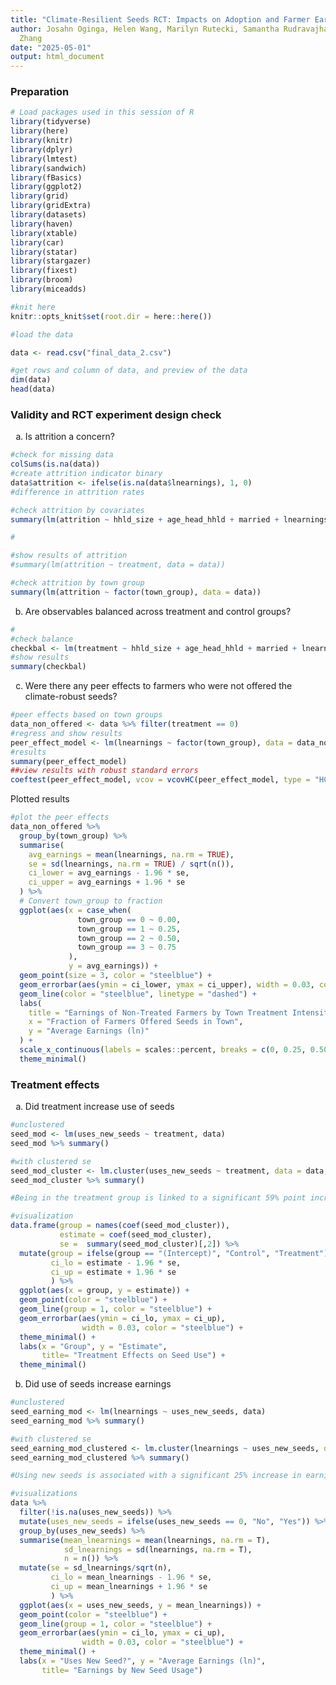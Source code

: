 ```yaml
---
title: "Climate-Resilient Seeds RCT: Impacts on Adoption and Farmer Earnings"
author: Josahn Oginga, Helen Wang, Marilyn Rutecki, Samantha Rudravajhala , & Cassie
  Zhang
date: "2025-05-01"
output: html_document
---
```


### Preparation

```r
# Load packages used in this session of R
library(tidyverse)
library(here)
library(knitr)
library(dplyr)
library(lmtest)
library(sandwich)
library(fBasics)
library(ggplot2)
library(grid)
library(gridExtra)
library(datasets)
library(haven)
library(xtable)
library(car)
library(statar)
library(stargazer)
library(fixest)
library(broom)
library(miceadds)

#knit here
knitr::opts_knit$set(root.dir = here::here())


```


```r
#load the data

data <- read.csv("final_data_2.csv")

#get rows and column of data, and preview of the data 
dim(data)
head(data)


```


### Validity and RCT experiment design check 

a) Is attrition a concern? 
```r
#check for missing data 
colSums(is.na(data))
#create attrition indicator binary 
data$attrition <- ifelse(is.na(data$lnearnings), 1, 0)
#difference in attrition rates

#check attrition by covariates 
summary(lm(attrition ~ hhld_size + age_head_hhld + married + lnearnings, data = data))


```


```r
#

#show results of attrition 
#summary(lm(attrition ~ treatment, data = data))

#check attrition by town group
summary(lm(attrition ~ factor(town_group), data = data))

```


b) Are observables balanced across treatment and control groups?
```r
#
#check balance 
checkbal <- lm(treatment ~ hhld_size + age_head_hhld + married + lnearnings, data = data)
#show results
summary(checkbal)


```


c) Were there any peer effects to farmers who were not offered the climate-robust seeds?


```r
#peer effects based on town groups
data_non_offered <- data %>% filter(treatment == 0)
#regress and show results 
peer_effect_model <- lm(lnearnings ~ factor(town_group), data = data_non_offered)
#results
summary(peer_effect_model)
##view results with robust standard errors
coeftest(peer_effect_model, vcov = vcovHC(peer_effect_model, type = "HC1"))
```


Plotted results
```r
#plot the peer effects
data_non_offered %>% 
  group_by(town_group) %>% 
  summarise(
    avg_earnings = mean(lnearnings, na.rm = TRUE),
    se = sd(lnearnings, na.rm = TRUE) / sqrt(n()),
    ci_lower = avg_earnings - 1.96 * se,
    ci_upper = avg_earnings + 1.96 * se
  ) %>%
  # Convert town_group to fraction
  ggplot(aes(x = case_when(
               town_group == 0 ~ 0.00,
               town_group == 1 ~ 0.25,
               town_group == 2 ~ 0.50,
               town_group == 3 ~ 0.75
             ), 
             y = avg_earnings)) +
  geom_point(size = 3, color = "steelblue") +
  geom_errorbar(aes(ymin = ci_lower, ymax = ci_upper), width = 0.03, color = "steelblue") +
  geom_line(color = "steelblue", linetype = "dashed") +
  labs(
    title = "Earnings of Non-Treated Farmers by Town Treatment Intensity",
    x = "Fraction of Farmers Offered Seeds in Town",
    y = "Average Earnings (ln)"
  ) +
  scale_x_continuous(labels = scales::percent, breaks = c(0, 0.25, 0.50, 0.75)) +
  theme_minimal()


```


### Treatment effects 

a) Did treatment increase use of seeds 

```r
#unclustered
seed_mod <- lm(uses_new_seeds ~ treatment, data)
seed_mod %>% summary()

#with clustered se
seed_mod_cluster <- lm.cluster(uses_new_seeds ~ treatment, data = data, cluster = "town_id")
seed_mod_cluster %>% summary() 

#Being in the treatment group is linked to a significant 59% point increase in the likelihood of using new seeds

```
```r
#visualization
data.frame(group = names(coef(seed_mod_cluster)), 
           estimate = coef(seed_mod_cluster),
           se =  summary(seed_mod_cluster)[,2]) %>%
  mutate(group = ifelse(group == "(Intercept)", "Control", "Treatment"),
         ci_lo = estimate - 1.96 * se,
         ci_up = estimate + 1.96 * se
         ) %>%
  ggplot(aes(x = group, y = estimate)) +
  geom_point(color = "steelblue") +
  geom_line(group = 1, color = "steelblue") +
  geom_errorbar(aes(ymin = ci_lo, ymax = ci_up), 
                width = 0.03, color = "steelblue") +
  theme_minimal() +
  labs(x = "Group", y = "Estimate",
       title= "Treatment Effects on Seed Use") +
  theme_minimal() 
```


b) Did use of seeds increase earnings 

```r
#unclustered
seed_earning_mod <- lm(lnearnings ~ uses_new_seeds, data)
seed_earning_mod %>% summary()

#with clustered se
seed_earning_mod_clustered <- lm.cluster(lnearnings ~ uses_new_seeds, data = data, cluster = "town_id")
seed_earning_mod_clustered %>% summary()

#Using new seeds is associated with a significant 25% increase in earnings
```
```r
#visualizations
data %>%
  filter(!is.na(uses_new_seeds)) %>%
  mutate(uses_new_seeds = ifelse(uses_new_seeds == 0, "No", "Yes")) %>%
  group_by(uses_new_seeds) %>%
  summarise(mean_lnearnings = mean(lnearnings, na.rm = T),
            sd_lnearnings = sd(lnearnings, na.rm = T),
            n = n()) %>%
  mutate(se = sd_lnearnings/sqrt(n),
         ci_lo = mean_lnearnings - 1.96 * se,
         ci_up = mean_lnearnings + 1.96 * se
         ) %>%
  ggplot(aes(x = uses_new_seeds, y = mean_lnearnings)) +
  geom_point(color = "steelblue") +
  geom_line(group = 1, color = "steelblue") +
  geom_errorbar(aes(ymin = ci_lo, ymax = ci_up), 
                width = 0.03, color = "steelblue") +
  theme_minimal() +
  labs(x = "Uses New Seed?", y = "Average Earnings (ln)",
       title= "Earnings by New Seed Usage") 

```



